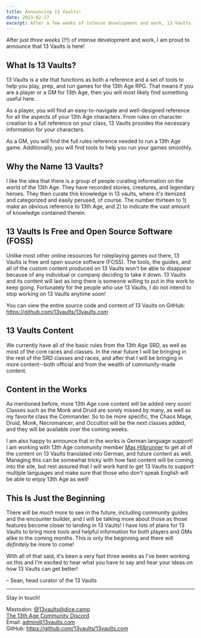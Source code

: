 ```yaml
---
title: Announcing 13 Vaults!
date: 2023-02-27
excerpt: After a few weeks of intense development and work, 13 Vaults is here!
---
```


After just _three weeks_ (!!!) of intense development and work, I am proud to announce that 13 Vaults is here!

## What Is 13 Vaults?

13 Vaults is a site that functions as both a reference and a set of tools to help you play, prep, and run games for the 13th Age RPG.
That means if you are a player or a GM for 13th Age, then you will most likely find something useful here.

As a player, you will find an easy-to-navigate and well-designed reference for all the aspects of your 13th Age characters.
From rules on character creation to a full reference on your class, 13 Vaults provides the necessary information for your characters.

As a GM, you will find the full rules reference needed to run a 13th Age game.
Additionally, you will find tools to help you run your games smoothly.

## Why the Name 13 Vaults?

I like the idea that there is a group of people curating information on the world of the 13th Age.
They have recorded stories, creatures, and legendary heroes.
They then curate this knowledge in 13 vaults, where it's itemized and categorized and easily perused, of course.
The number thirteen to 1) make an obvious reference to 13th Age, and 2) to indicate the vast amount of knowledge contained therein.

## 13 Vaults Is Free and Open Source Software (FOSS)

Unlike most other online resources for roleplaying games out there, 13 Vaults is free and open source software (FOSS).
The tools, the guides, and all of the custom content produced on 13 Vaults won't be able to disappear because of any individual or company deciding to take it down.
13 Vaults and its content will last as long there is someone willing to put in the work to keep going.
Fortunately for the people who use 13 Vaults, I do not intend to stop working on 13 Vaults anytime soon!

You can view the entire source code and content of 13 Vaults on GitHub: https://github.com/13vaults/13vaults.com

## 13 Vaults Content

We currently have all of the basic rules from the 13th Age SRD, as well as most of the core races and classes.
In the near future I will be bringing in the rest of the SRD classes and races, and after that I will be bringing in more content--both official and from the wealth of community-made content.

## Content in the Works

As mentioned before, more 13th Age core content will be added very soon!
Classes such as the Monk and Druid are sorely missed by many, as well as my favorite class the Commander.
So to be more specific, the Chaos Mage, Druid, Monk, Necromancer, and Occultist will be the next classes added, and they will be available over the coming weeks.

I am also happy to announce that in the works is German language support!
I am working with 13th Age community member [Max Hilbrunner](https://github.com/mhilbrunner) to get all of the content on 13 Vaults translated into German, and future content as well.
Managing this can be somewhat tricky with how fast content will be coming into the site, but rest assured that I will work hard to get 13 Vaults to support multiple languages and make sure that those who don't speak English will be able to enjoy 13th Age as well!

## This Is Just the Beginning

There will be _much_ more to see in the future, including community guides and the encounter builder, and I will be talking more about those as those features become closer to landing in 13 Vaults!
I have lots of plans for 13 Vaults to bring more tools and helpful information for both players and GMs alike in the coming months.
This is only the beginning and there will _definitely_ be more to come!

With all of that said, it's been a very fast three weeks as I've been working on this and I'm excited to hear what you have to say and hear your ideas on how 13 Vaults can get better!

&ndash; Sean, head curator of the 13 Vaults

---

Stay in touch!

Mastodon: [@13vaults@dice.camp](https://dice.camp/@13vaults)  
[The 13th Age Community Discord](https://discord.gg/m9DbPC6RsC)  
Email: admin@13vaults.com  
GitHub: https://github.com/13vaults/13vaults.com

